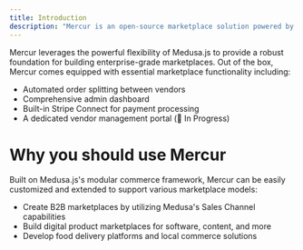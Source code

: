 ```yaml
---
title: Introduction
description: "Mercur is an open-source marketplace solution powered by Medusa 2.0"
---
```


Mercur leverages the powerful flexibility of Medusa.js to provide a robust foundation for building enterprise-grade marketplaces. Out of the box, Mercur comes equipped with essential marketplace functionality including:

- Automated order splitting between vendors
- Comprehensive admin dashboard
- Built-in Stripe Connect for payment processing
- A dedicated vendor management portal (🚧 In Progress)

# Why you should use Mercur

Built on Medusa.js's modular commerce framework, Mercur can be easily customized and extended to support various marketplace models:

- Create B2B marketplaces by utilizing Medusa's Sales Channel capabilities
- Build digital product marketplaces for software, content, and more
- Develop food delivery platforms and local commerce solutions
